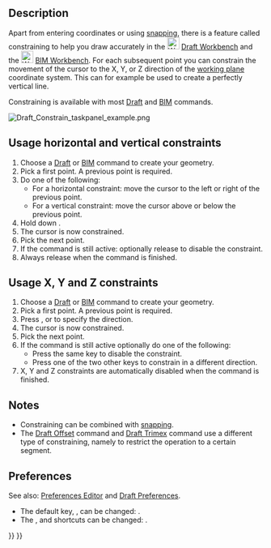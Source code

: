 <languages/>
<translate>

<!--T:6-->
{{Docnav
|[[Draft_Snap|Snap]]
|[[Draft_Pattern|Pattern]]
|[[Draft_Workbench|Draft]]
|IconL=
|IconR=
|IconC=Workbench_Draft.svg
}}

</translate>
{{TOCright}}
<translate>

== Description == <!--T:22-->

<!--T:1-->
Apart from entering coordinates or using [[Draft_Snap|snapping]], there is a feature called constraining to help you draw accurately in the [[Image:Workbench_Draft.svg|24px]] [[Draft_Workbench|Draft Workbench]] and the [[Image:Workbench_BIM.svg|24px]] [[BIM_Workbench|BIM Workbench]]. For each subsequent point you can constrain the movement of the cursor to the X, Y, or Z direction of the [[Draft_SelectPlane|working plane]] coordinate system. This can for example be used to create a perfectly vertical line.

<!--T:23-->
Constraining is available with most [[Draft_Workbench|Draft]] and [[BIM_Workbench|BIM]] commands.

</translate>
[[Image:Draft_Constrain_taskpanel_example.png]]
<translate>
<!--T:14-->
{{Caption|While the cursor is constrained the task panel locks the values that are not being modified}}

== Usage horizontal and vertical constraints == <!--T:9-->

<!--T:11-->
# Choose a [[Draft_Workbench|Draft]] or [[BIM_Workbench|BIM]] command to create your geometry.
# Pick a first point. A previous point is required.
# Do one of the following:
#* For a horizontal constraint: move the cursor to the left or right of the previous point.
#* For a vertical constraint: move the cursor above or below the previous point.
# Hold down {{KEY|Shift}}.
# The cursor is now constrained.
# Pick the next point.
# If the command is still active: optionally release {{KEY|Shift}} to disable the constraint.
# Always release {{KEY|Shift}} when the command is finished.

== Usage X, Y and Z constraints == <!--T:15-->

<!--T:16-->
# Choose a [[Draft_Workbench|Draft]] or [[BIM_Workbench|BIM]] command to create your geometry.
# Pick a first point. A previous point is required.
# Press {{KEY|X}}, {{KEY|Y}} or {{KEY|Z}} to specify the direction.
# The cursor is now constrained.
# Pick the next point.
# If the command is still active optionally do one of the following:
#* Press the same key to disable the constraint.
#* Press one of the two other keys to constrain in a different direction.
# X, Y and Z constraints are automatically disabled when the command is finished.

== Notes == <!--T:24-->

<!--T:12-->
* Constraining can be combined with [[Draft_Snap|snapping]].
* The [[Draft_Offset|Draft Offset]] command and [[Draft_Trimex|Draft Trimex]] command use a different type of constraining, namely to restrict the operation to a certain segment.

== Preferences == <!--T:25-->

<!--T:26-->
See also: [[Preferences_Editor|Preferences Editor]] and [[Draft_Preferences|Draft Preferences]].

<!--T:27-->
* The default {{MenuCommand|Constrain modifier}} key, {{KEY|Shift}}, can be changed: {{MenuCommand|Edit → Preferences... → Draft → Grid and snapping → Constrain modifier}}.
* The {{MenuCommand|X}}, {{MenuCommand|Y}} and {{MenuCommand|Z}} shortcuts can be changed: {{MenuCommand|Edit → Preferences... → Draft → Interface → In-command shortcuts}}.


<!--T:5-->
{{Docnav
|[[Draft_Snap|Snap]]
|[[Draft_Pattern|Pattern]]
|[[Draft_Workbench|Draft]]
|IconL=
|IconR=
|IconC=Workbench_Draft.svg
}}

</translate>
{{Draft Tools navi{{#translation:}}}}
{{Userdocnavi{{#translation:}}}}
{{clear}}
